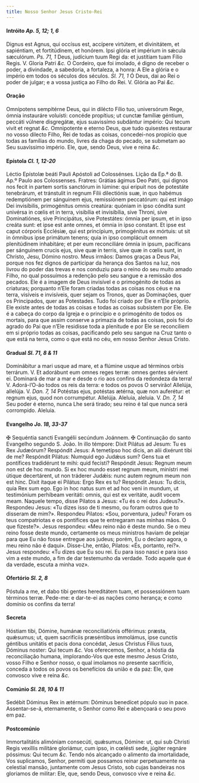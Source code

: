 ```yaml
---
title: Nosso Senhor Jesus Cristo-Rei
---
```


#### Intróito <em>Ap. 5, 12; 1, 6</em>

<div class="grid grid-cols-2 gap-5">
  <span class="text-justify">
    Dignus est Agnus, qui occísus est, accípere virtútem, et divinitátem, et
    sapiéntiam, et fortitúdinem, et honórem. Ipsi glória et impérium in sǽcula
    sæculórum. <em>Ps. 71, 1</em> Deus, judícium tuum Regi da: et justítiam tuam
    Fílio Regis. V. Gloria Patri <em>&c.</em>
  </span>
  <span class="text-justify">
    O Cordeiro, que foi imolado, é digno de receber o poder, a divindade, a
    sabedoria, a fortaleza, a honra: A Ele a glória e o império em todos os
    séculos dos séculos. <em>Sl. 71, 1</em> Ó Deus, dai ao Rei o poder de
    julgar; e a vossa justiça ao Filho do Rei. V. Glória ao Pai <em>&c.</em>
  </span>
</div>

#### Oração

<div class="grid grid-cols-2 gap-5">
  <span class="text-justify">
    Omnípotens sempitérne Deus, qui in dilécto Fílio tuo, universórum Rege,
    ómnia instauráre voluísti: concéde propítius; ut cunctæ famíliæ géntium,
    peccáti vúlnere disgregátæ, ejus suavissímo subdántur império: Qui tecum
    vivit et regnat <em>&c.</em>
  </span>
  <span class="text-justify">
    Omnipotente e eterno Deus, que tudo quisestes restaurar no vosso dilecto
    Filho, Rei de todas as coisas, concedei-nos propício que todas as famílias
    do mundo, livres da chaga do pecado, se submetam ao Seu suavíssimo império.
    Ele, que, sendo Deus, vive e reina <em>&c.</em>
  </span>
</div>

#### Epístola <em>Cl. 1, 12-20</em>

<div class="grid grid-cols-2 gap-5">
  <span class="text-justify">
    Léctio Epístolæ beáti Pauli Apóstoli ad Colossénses.
  </span>
  <span class="text-justify">
    Lição da Ep.ª do B. Ap.º Paulo aos Colossenses.
  </span>
  <span class="text-justify">
    Fratres: Grátias ágimus Deo Patri, qui dignos nos fecit in partem sortis
    sanctórum in lúmine: qui eripuit nos de potestáte tenebrárum, et tránstulit
    in regnum Fílii dilectiónis suæ, in quo habémus redemptiónem per sánguinem
    ejus, remissiónem peccatórum: qui est imágo Dei invisíbilis, primogénitus
    omnis creatúra: quóniam in ipso cóndita sunt univérsa in cœlis et in terra,
    visibília et invisibília, sive Throni, sive Dominatiónes, sive Principátus,
    sive Potestátes: ómnia per ipsum, et in ipso creáta sunt: et ipse est ante
    omnes, et ómnia in ipso constant. Et ipse est caput córporis Ecclésiæ, qui
    est princípium, primogénitus ex mórtuis: ut sit in ómnibus ipse primátum
    tenens; quia in ipso complácuit omnem plenitúdinem inhabitáre; et per eum
    reconciliáre ómnia in ipsum, pacíficans per sánguinem crucis ejus, sive quæ
    in terris, sive quæ in cœlis sunt, in Christo, Jesu, Dómino nostro.
  </span>
  <span class="text-justify">
    Meus irmãos: Damos graças a Deus Pai, porque nos fez dignos de participar da
    herança dos Santos na luz, nos livrou do poder das trevas e nos conduziu
    para o reino do seu muito amado Filho, no qual possuímos a redenção pelo seu
    sangue e a remissão dos pecados. Ele é a imagem de Deus invisível e o
    primogénito de todas as criaturas; porquanto n’Ele foram criadas todas as
    coisas nos céus e na terra, visíveis e invisíveis, quer sejam os Tronos,
    quer as Dominações, quer os Principados, quer as Potestades. Tudo foi criado
    por Ele e n’Ele próprio. Ele existe antes de todas as coisas e todas as
    coisas subsistem por Ele. Ele é a cabeça do corpo da Igreja e o princípio e
    o primogénito de todos os mortais, para que assim conserve a primazia de
    todas as coisas, pois foi do agrado do Pai que n’Ele residisse toda a
    plenitude e por Ele se reconciliem em si próprio todas as coisas,
    pacificando pelo seu sangue na Cruz tanto o que está na terra, como o que
    está no céu, em nosso Senhor Jesus Cristo.
  </span>
</div>

#### Gradual <em>Sl. 71, 8 & 11</em>

<div class="grid grid-cols-2 gap-5">
  <span class="text-justify">
    Dominábitur a mari usque ad mare, et a flúmine usque ad términos orbis
    terrárum. V. Et adorábunt eum omnes reges terræ: omnes gentes sérvient ei.
  </span>
  <span class="text-justify">
    Dominará de mar a mar e desde o rio aos confins da redondeza da terra! V.
    Adorá-l’O-ão todos os reis da terra: e todos os povos O servirão!
  </span>
  <span class="text-justify">
    Allelúja, allelúja. V. <em>Dan. 7, 14</em> Potéstas ejus, potéstas ætérna,
    quæ non auferétur: et regnum ejus, quod non corrumpétur. Allelúja.
  </span>
  <span class="text-justify">
    Aleluia, aleluia. V. <em>Dn. 7, 14</em> Seu poder é eterno, nunca Lhe será
    tirado; seu reino é tal que nunca será corrompido. Aleluia.
  </span>
</div>

#### Evangelho <em>Jo. 18, 33-37</em>

<div class="grid grid-cols-2 gap-5">
  <span class="text-justify">
    <span class="text-red-500">&#10016;</span> Sequéntia sancti Evangélii
    secúndum Joánnem.
  </span>
  <span class="text-justify">
    <span class="text-red-500">&#10016;</span> Continuação do santo Evangelho
    segundo S. João.
  </span>
  <span class="text-justify">
    In illo témpore: Dixit Pilátus ad Jesum: Tu es Rex Judæórum? Respóndit
    Jesus: A temetípso hoc dicis, an alii dixérunt tibi de me? Respóndit
    Pilátus: Numquid ego Judǽus sum? Gens tua et pontífices tradidérunt te mihi:
    quid fecísti? Respóndit Jesus: Regnum meum non est de hoc mundo. Si ex hoc
    mundo esset regnum meum, minístri mei útique decertárent, ut non tráderer
    Judǽis: nunc autem regnum meum non est hinc. Dixit ítaque ei Pilátus: Ergo
    Rex es tu? Respóndit Jesus: Tu dicis, quia Rex sum ego. Ego in hoc natus sum
    et ad hoc veni in mundum, ut testimónium perhíbeam veritáti: omnis, qui est
    ex veritáte, audit vocem meam.
  </span>
  <span class="text-justify">
    Naquele tempo, disse Pilatos a Jesus: «Tu és o rei dos Judeus?». Respondeu
    Jesus: «Tu dizes isso de ti mesmo, ou foram outros que to disseram de mim?».
    Respondeu Pilatos: «Sou, porventura, judeu? Foram os teus compatriotas e os
    pontífices que te entregaram nas minhas mãos. O que fizeste?». Jesus
    respondeu: «Meu reino não é deste mundo. Se o meu reino fosse deste mundo,
    certamente os meus ministros haviam de pelejar para que Eu não fosse
    entregue aos judeus; porém, Eu o declaro agora, o meu reino não é daqui».
    Disse-Lhe, então, Pilatos: «És, portanto, rei?». Jesus respondeu: «Tu dizes
    que Eu sou rei. Eu para isso nasci e para isso vim a este mundo, a fim de
    dar testemunho da verdade. Todo aquele que é da verdade, escuta a minha
    voz».
  </span>
</div>

#### Ofertório <em>Sl. 2, 8</em>

<div class="grid grid-cols-2 gap-5">
  <span class="text-justify">
    Póstula a me, et dabo tibi gentes hereditátem tuam, et possessiónem tuam
    términos terræ.
  </span>
  <span class="text-justify">
    Pede-me: e dar-te-ei as nações como herança; e como domínio os confins da
    terra!
  </span>
</div>

#### Secreta

<div class="grid grid-cols-2 gap-5">
  <span class="text-justify">
    Hóstiam tibi, Dómine, humánæ reconciliatiónis offérimus: præsta, quǽsumus;
    ut, quem sacrifíciis præséntibus immolámus, ipse cunctis géntibus unitátis
    et pacis dona concédat, Jesus Christus Fílius tuus, Dóminus noster: Qui
    tecum <em>&c.</em>
  </span>
  <span class="text-justify">
    Vos oferecemos, Senhor, a hóstia da reconciliação humana, implorando-Vos que
    este mesmo Jesus Cristo, vosso Filho e Senhor nosso, o qual imolamos no
    presente sacrifício, conceda a todos os povos os benefícios da união e da
    paz: Ele, que convosco vive e reina <em>&c.</em>
  </span>
</div>

#### Comúnio <em>Sl. 28, 10 & 11</em>

<div class="grid grid-cols-2 gap-5">
  <span class="text-justify">
    Sedébit Dóminus Rex in ætérnum: Dóminus benedícet pópulo suo in pace.
  </span>
  <span class="text-justify">
    Assentar-se-á, eternamente, o Senhor como Rei e abençoará o seu povo em paz.
  </span>
</div>

#### Postcomúnio

<div class="grid grid-cols-2 gap-5">
  <span class="text-justify">
    Immortalitátis alimóniam consecúti, quǽsumus, Dómine: ut, qui sub Christi
    Regis vexíllis militáre gloriámur, cum ipso, in cœlésti sede, júgiter
    regnáre póssimus: Qui tecum <em>&c.</em>
  </span>
  <span class="text-justify">
    Tendo nós alcançado o alimento da imortalidade, Vos suplicamos, Senhor,
    permiti que possamos reinar perpetuamente na celestial mansão, juntamente
    com Jesus Cristo, sob cujas bandeiras nos gloriamos de militar: Ele, que,
    sendo Deus, convosco vive e reina <em>&c.</em>
  </span>
</div>
